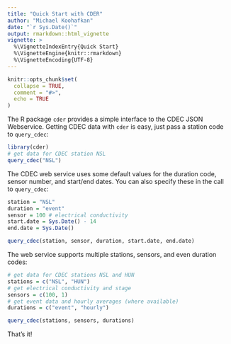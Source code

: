 ```yaml
---
title: "Quick Start with CDER"
author: "Michael Koohafkan"
date: "`r Sys.Date()`"
output: rmarkdown::html_vignette
vignette: >
  %\VignetteIndexEntry{Quick Start}
  %\VignetteEngine{knitr::rmarkdown}
  %\VignetteEncoding{UTF-8}
---
```



```r
knitr::opts_chunk$set(
  collapse = TRUE,
  comment = "#>",
  echo = TRUE
)
```

The R package `cder` provides a simple interface to the CDEC JSON 
Webservice. Getting CDEC data with `cder` is easy, just pass a 
station code to `query_cdec`:

```r
library(cder)
# get data for CDEC station NSL 
query_cdec("NSL")
```

The CDEC web service uses some default values for the duration code,
sensor number, and start/end dates. You can also specify these in 
the call to `query_cdec`:

```r
station = "NSL"
duration = "event"
sensor = 100 # electrical conductivity
start.date = Sys.Date() - 14
end.date = Sys.Date()

query_cdec(station, sensor, duration, start.date, end.date)
```

The web service supports multiple stations, sensors, and even 
duration codes:

```r
# get data for CDEC stations NSL and HUN
stations = c("NSL", "HUN")
# get electrical conductivity and stage
sensors = c(100, 1)
# get event data and hourly averages (where available)
durations = c("event", "hourly")

query_cdec(stations, sensors, durations)
```

That's it!

